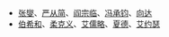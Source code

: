 *[[张燮|张燮]]、[[严从简|严从简]]、[[阎宗临|阎宗临]]、[[冯承钧|冯承钧]]、[[向达|向达]]
*[[伯希和|伯希和]]、[[柔克义|柔克义]]、[[艾儒略|艾儒略]]、[[夏德|夏德]]、[[艾约瑟|艾约瑟]]